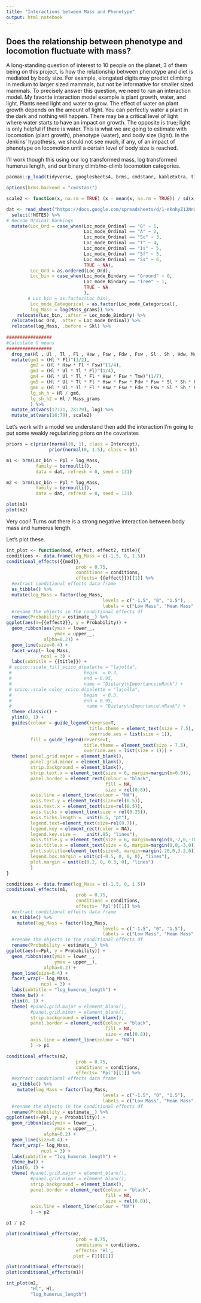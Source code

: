 ```yaml
---
title: "Interactions between Mass and Phenotype"
output: html_notebook
---
```


## Does the relationship between phenotype and locomotion fluctuate with mass?

A long-standing question of interest to 10 people on the planet, 3 of them being on this project, is how the relationship between phenotype and diet is mediated by body size. For example, elongated digits may predict climbing in medium to larger sized mammals, but not be informative for smaller sized mammals. To precisely answer this question, we need to run an interaction model. My favorite interaction model example is plant growth, water, and light. Plants need light and water to grow. The effect of water on plant growth depends on the amount of light. You can perfectly water a plant in the dark and nothing will happen. There may be a critical level of light where water starts to have an impact on growth. The opposite is true; light is only helpful if there is water. This is what we are going to estimate with locomotion (plant growth), phenotype (water), and body size (light). In the Jenkins' hypothesis, we should not see much, if any, of an impact of phenotype on locomotion until a certain level of body size is reached. 

I'll work though this using our log transformed mass, log transformed humerus length, and our binary climb/no-climb locomotion categories. 

```r
pacman::p_load(tidyverse, googlesheets4, brms, cmdstanr, kableExtra, tidybayes, patchwork)

options(brms.backend = "cmdstanr")

scale2 <- function(x, na.rm = TRUE) (x - mean(x, na.rm = TRUE)) / sd(x, na.rm)
```


```r
dat <- read_sheet("https://docs.google.com/spreadsheets/d/1-eknhyZ1JNnXqhg2kViyzVntC8NGZvILQX-aQQb1Jvk/edit#gid=325036460", na = c("NA", "?", "")) %>%
  select(!NOTES) %>% 
# Recode Ordinal Rankings
  mutate(Loc_Ord = case_when(Loc_mode_Ordinal == "G" ~ 1,
                             Loc_mode_Ordinal == "A" ~ 2,
                             Loc_mode_Ordinal == "Sc" ~ 3,
                             Loc_mode_Ordinal == "T" ~ 4,
                             Loc_mode_Ordinal == "Is" ~ 5,
                             Loc_mode_Ordinal == "Sf" ~ 5,
                             Loc_mode_Ordinal == "Ss" ~ 6,
                             TRUE ~ NA),
         Loc_Ord = as.ordered(Loc_Ord),
         Loc_bin = case_when(Loc_mode_Bindary == "Ground" ~ 0,
                             Loc_mode_Bindary == "Tree" ~ 1,
                             TRUE ~ NA
                             ),
        # Loc_bin = as.factor(Loc_bin),
         Loc_mode_Categorical = as.factor(Loc_mode_Categorical),
         log_Mass = log(Mass_grams)) %>% 
    relocate(Loc_bin, .after = Loc_mode_Bindary) %>% 
  relocate(Loc_Ord, .after = Loc_mode_Ordinal) %>% 
  relocate(log_Mass, .before = Skl) %>%
  
#################
#Calculate G means
#################
  drop_na(Hl , Ul , Tl , Fl , Hsw , Fsw , Fdw , Fsw , Sl , Sh , Hdw, Mcl, Ppl, log_Mass) %>% 
  mutate(gm1 = (Hl * Fl)^(1/2),
         gm2 = (Hl * Hsw * Fl * Fsw)^(1/4),
         gm3 = (Hl * Ul * Tl * Fl)^(1/4),
         gm4 = (Hl * Ul * Tl * Fl * Hsw * Fsw * Tmw)^(1/7),
         gm5 = (Hl * Ul * Tl * Fl * Hsw * Fsw * Fdw * Fsw * Sl * Sh * Hdw )^(1/11),
         gm6 = (Hl * Ul * Tl * Fl * Hsw * Fsw * Fdw * Fsw * Sl * Sh * Hdw * Mcl * Ppl)^(1/13),
         lg_sh_h = Hl / gm6,
         lg_sh_h2 = Hl / Mass_grams
         ) %>% 
  mutate_at(vars(17:71, 78:79), log) %>% 
  mutate_at(vars(16:79), scale2)
```

Let's work with a model we understand then add the interaction
I'm going to put some weakly regularizing priors on the covariates
```r
priors = c(prior(normal(0, 1), class = Intercept),
                prior(normal(0, 1.5), class = b))

m1 <- brm(Loc_bin ~ Ppl + log_Mass,
           family = bernoulli(),
           data = dat, refresh = 0, seed = 131)

m2 <- brm(Loc_bin ~ Ppl * log_Mass,
           family = bernoulli(),
           data = dat, refresh = 0, seed = 131)
```

```r
plot(m1)
plot(m2)
```

Very cool! Turns out there is a strong negative interaction between body mass and humerus length. 

Let's plot these.

```r
int_plot <- function(mod, effect, effect2, title){
conditions <- data.frame(log_Mass = c(-1.5, 0, 1.5))
conditional_effects({{mod}}, 
                          prob = 0.75, 
                          conditions = conditions, 
                          effects= {{effect}})[[1]] %>% 
  #extract conditional effects data frame
  as_tibble() %>% 
  mutate(log_Mass = factor(log_Mass, 
                                    levels = c("-1.5", "0", "1.5"),
                                    labels = c("Low Mass", "Mean Mass", "High Mass"))) %>% 
  #rename the objects in the conditional effects df
  rename(Probability = estimate__) %>% 
ggplot(aes(x={{effect2}}, y = Probability)) +
  geom_ribbon(aes(ymin = lower__, 
                  ymax = upper__, 
              alpha=0.2)) +
  geom_line(size=0.4) +
  facet_wrap(~ log_Mass, 
             ncol = 3) +
  labs(subtitle = {{title}}) +
 # scico::scale_fill_scico_d(palette = "lajolla", 
 #                           begin  = 0.3, 
 #                           end = 0.95, 
 #                           name = "Dietary\nImportance\nRank") +
 # scico::scale_color_scico_d(palette = "lajolla", 
 #                           begin  = 0.3, 
 #                           end = 0.95, 
 #                            name = "Dietary\nImportance\nRank") +
  theme_classic() +
  ylim(0, 1) +
  guides(colour = guide_legend(reverse=T,
                               title.theme = element_text(size = 7.5),
                               override.aes = list(size = 1)),
         fill = guide_legend(reverse=T,
                             title.theme = element_text(size = 7.5),
                             override.aes = list(size = 1))) + 
  theme( panel.grid.major = element_blank(), 
         panel.grid.minor = element_blank(),
         strip.background = element_blank(),
         strip.text.x = element_text(size = 6, margin=margin(b=0.9)),
         panel.border = element_rect(colour = "black", 
                                     fill = NA,
                                     size = rel(0.8)),
         axis.line = element_line(colour = "NA"),
         axis.text.y = element_text(size=rel(0.5)),
         axis.text.x = element_text(size=rel(0.5)),
         axis.ticks = element_line(size = rel(0.25)),
         axis.ticks.length =  unit(0.5, "pt"),
         legend.text=element_text(size=rel(0.7)),
         legend.key = element_rect(color = NA),
         legend.key.size =    unit(.95, "lines"),
         axis.title.y = element_text(size = 6, margin=margin(0,-2,0,-10)),
         axis.title.x = element_text(size = 6, margin=margin(0,0,-3,0)),
         plot.subtitle=element_text(size=8, margin=margin(-20,0,3.2,0)),
         legend.box.margin = unit(c(-0.5, 0, 0, 0), "lines"),
         plot.margin = unit(c(0.2, 0, 0.3, 0), "lines")
         )
}
```


```r
conditions <- data.frame(log_Mass = c(-1.5, 0, 1.5))
conditional_effects(m1, 
                          prob = 0.75, 
                          conditions = conditions, 
                          effects= 'Ppl')[[1]] %>% 
  #extract conditional effects data frame
  as_tibble() %>% 
    mutate(log_Mass = factor(log_Mass, 
                                    levels = c("-1.5", "0", "1.5"),
                                    labels = c("Low Mass", "Mean Mass", "High Mass"))) %>% 
  #rename the objects in the conditional effects df
  rename(Probability = estimate__) %>%
ggplot(aes(x=Ppl, y = Probability)) +
  geom_ribbon(aes(ymin = lower__, 
                  ymax = upper__), 
              alpha=0.2) +
  geom_line(size=0.4) +
  facet_wrap(~ log_Mass, 
             ncol = 3) +
  labs(subtitle = "log_humerus_length") + 
  theme_bw() +
  ylim(0, 1) +
  theme( #panel.grid.major = element_blank(), 
         #panel.grid.minor = element_blank(),
         strip.background = element_blank(),
         panel.border = element_rect(colour = "black", 
                                     fill = NA,
                                     size = rel(0.8)),
         axis.line = element_line(colour = "NA")
         ) -> p1

conditional_effects(m2, 
                          prob = 0.75, 
                          conditions = conditions, 
                          effects= 'Ppl')[[1]] %>% 
  #extract conditional effects data frame
  as_tibble() %>% 
    mutate(log_Mass = factor(log_Mass, 
                                    levels = c("-1.5", "0", "1.5"),
                                    labels = c("Low Mass", "Mean Mass", "High Mass"))) %>% 
  #rename the objects in the conditional effects df
  rename(Probability = estimate__) %>%
ggplot(aes(x=Ppl, y = Probability)) +
  geom_ribbon(aes(ymin = lower__, 
                  ymax = upper__), 
              alpha=0.2) +
  geom_line(size=0.4) +
  facet_wrap(~ log_Mass, 
             ncol = 3) +
  labs(subtitle = "log_humerus_length") + 
  theme_bw() +
  ylim(0, 1) +
  theme( #panel.grid.major = element_blank(), 
         #panel.grid.minor = element_blank(),
         strip.background = element_blank(),
         panel.border = element_rect(colour = "black", 
                                     fill = NA,
                                     size = rel(0.8)),
         axis.line = element_line(colour = "NA")
         ) -> p2

p1 / p2
```

```r
plot(conditional_effects(m2, 
                          prob = 0.75, 
                          conditions = conditions, 
                          effects= 'Hl',
                         plot = F))[[1]]
```

```r
plot(conditional_effects(m2))
plot(conditional_effects(m1))
```





```r
int_plot(m2, 
         "Hl", Hl,
         "log_humerus_length")
```

